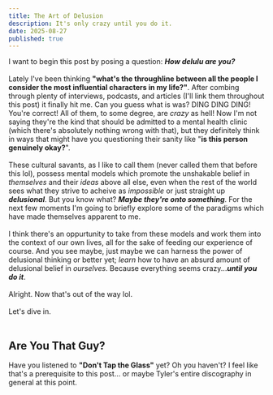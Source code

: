 ```yaml
---
title: The Art of Delusion
description: It's only crazy until you do it.
date: 2025-08-27
published: true
---
```


I want to begin this post by posing a question: ***How delulu are you?***<br /><br />Lately I've been thinking **"what's the throughline between all the people I consider the most influential characters in my life?"**. After combing through plenty of interviews, podcasts, and articles (I'll link them throughout this post) it finally hit me. Can you guess what is was? DING DING DING! You're correct! All of them, to some degree, are *crazy* as hell! Now I'm not saying they're the kind that should be admitted to a mental health clinic (which there's absolutely nothing wrong with that), but they definitely think in ways that might have you questioning their sanity like "**is this person genuinely okay?**".<br /><br />These cultural savants, as I like to call them (never called them that before this lol), possess mental models which promote the unshakable belief in *themselves* and their *ideas* above all else, even when the rest of the world sees what they strive to acheive as *impossible* or just straight up ***delusional***. But you know what? ***Maybe they're onto something***. For the next few moments I'm going to briefly explore some of the paradigms which have made themselves apparent to me.<br /><br />I think there's an oppurtunity to take from these models and work them into the context of our own lives, all for the sake of feeding our experience of course. And you see maybe, just maybe we can harness the power of delusional thinking or better yet; *learn* how to have an absurd amount of delusional belief in *ourselves*. Because everything seems crazy...***until you do it***. <br /><br />Alright. Now that's out of the way lol. <br /><br />Let's dive in.<br /><br />

## Are You That Guy?

Have you listened to **"Don't Tap the Glass"** yet? Oh you haven't? I feel like that's a prerequisite to this post... or maybe Tyler's entire discography in general at this point.
